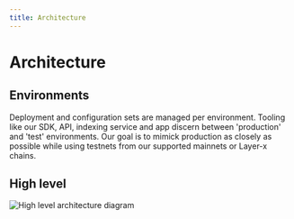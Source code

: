 ```yaml
---
title: Architecture
---
```


# Architecture

## Environments

Deployment and configuration sets are managed per environment. Tooling like our SDK, API, indexing service and app discern between 'production' and 'test' environments. Our goal is to mimick production as closely as possible while using testnets from our supported mainnets or Layer-x chains.

## High level

![High level architecture diagram](/img/architecture_high_level.svg)

